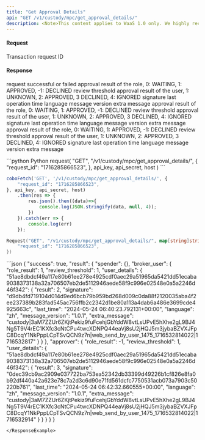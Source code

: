 ```yaml
---
title: "Get Approval Details"
api: "GET /v1/custody/mpc/get_approval_details/"
description: <Note>This content applies to WaaS 1.0 only. We highly recommend that you upgrade to [WaaS 2.0](/v2/guides/overview/introduction).</Note> This endpoint returns a JSON response with the transaction approval process data for a given transaction request ID. The endpoint requires authentication and takes a 'request_id' parameter in the GET request.
---
```



#### Request
<ParamField query="request_id" type="String" required>Transaction request ID</ParamField>

#### Response
<ResponseField name="success" type="bool">request successful or failed</ResponseField>
<ResponseField name="result" type="object">
    <Expandable title="object">
        <ResponseField name="spender" type="object">
            <Expandable title="object">
                <ResponseField name="role_result" type="Int">approval result of the role, 0: WAITING, 1: APPROVED, -1: DECLINED</ResponseField>
                <ResponseField name="review_threshold" type="Int">review threshold</ResponseField>
                <ResponseField name="user_details" type="object">
                    <Expandable title="object">
                        <ResponseField name="pubkey" type="object">
                            <Expandable title="object">
                                <ResponseField name="result" type="Int">approval result of the user, 1: UNKNOWN, 2: APPROVED, 3 DECLINED, 4: IGNORED</ResponseField>
                                <ResponseField name="signature" type="String">signature</ResponseField>
                                <ResponseField name="last_time" type="String">last operation time</ResponseField>
                                <ResponseField name="language" type="String">language</ResponseField>
                                <ResponseField name="message_version" type="String">message version</ResponseField>
                                <ResponseField name="extra_message" type="String">extra message</ResponseField>
                            </Expandable>
                        </ResponseField>
                    </Expandable>
                </ResponseField>
            </Expandable>
        </ResponseField>
        <ResponseField name="broker_user" type="object">
            <Expandable title="object">
                <ResponseField name="role_result" type="Int">approval result of the role, 0: WAITING, 1: APPROVED, -1: DECLINED</ResponseField>
                <ResponseField name="review_threshold" type="Int">review threshold</ResponseField>
                <ResponseField name="user_details" type="object">
                    <Expandable title="object">
                        <ResponseField name="pubkey" type="object">
                            <Expandable title="object">
                                <ResponseField name="result" type="Int">approval result of the user, 1: UNKNOWN, 2: APPROVED, 3 DECLINED, 4: IGNORED</ResponseField>
                                <ResponseField name="signature" type="String">signature</ResponseField>
                                <ResponseField name="last_time" type="String">last operation time</ResponseField>
                                <ResponseField name="language" type="String">language</ResponseField>
                                <ResponseField name="message_version" type="String">message version</ResponseField>
                                <ResponseField name="extra_message" type="String">extra message</ResponseField>
                            </Expandable>
                        </ResponseField>
                    </Expandable>
                </ResponseField>
            </Expandable>
        </ResponseField>
        <ResponseField name="approver" type="object">
            <Expandable title="object">
                <ResponseField name="role_result" type="Int">approval result of the role, 0: WAITING, 1: APPROVED, -1: DECLINED</ResponseField>
                <ResponseField name="review_threshold" type="Int">review threshold</ResponseField>
                <ResponseField name="user_details" type="object">
                    <Expandable title="object">
                        <ResponseField name="pubkey" type="object">
                            <Expandable title="object">
                                <ResponseField name="result" type="Int">approval result of the user, 1: UNKNOWN, 2: APPROVED, 3 DECLINED, 4: IGNORED</ResponseField>
                                <ResponseField name="signature" type="String">signature</ResponseField>
                                <ResponseField name="last_time" type="String">last operation time</ResponseField>
                                <ResponseField name="language" type="String">language</ResponseField>
                                <ResponseField name="message_version" type="String">message version</ResponseField>
                                <ResponseField name="extra_message" type="String">extra message</ResponseField>
                            </Expandable>
                        </ResponseField>
                    </Expandable>
                </ResponseField>
            </Expandable>
        </ResponseField>
    </Expandable>
</ResponseField>

<RequestExample>
```python Python
request(
    "GET",
    "/v1/custody/mpc/get_approval_details/",
    {
        "request_id": "1716285866523",
    },
    api_key, api_secret, host
)
```

```javascript JavaScript
coboFetch('GET', '/v1/custody/mpc/get_approval_details/', {
    "request_id": "1716285866523",
}, api_key, api_secret, host)
    .then(res => {
        res.json().then((data)=>{
            console.log(JSON.stringify(data, null, 4));
        })
    }).catch(err => {
        console.log(err)
    });
```

```go Go
Request("GET", "/v1/custody/mpc/get_approval_details/", map[string]string{
    "request_id": "1716285866523",
})
```

</RequestExample>

<ResponseExample>
```json
{
  "success": true,
  "result": {
    "spender": {},
    "broker_user": {
      "role_result": 1,
      "review_threshold": 1,
      "user_details": {
        "51ae8dbdcf49a117e80b61ee278e4925cdf0aec29a51965da5421dd51ecaba9038373138a32a706507eb2de5112946aede58f9c996e02548e0a5a2246d46f342": {
          "result": 2,
          "signature": "d9db4fd719104d014d9ed6bcb79b959bd268d009c0da88f2120035aba4f2ee237389b283fad545ac756ffb2c2342d1be80a113a4dab6a486e3699cde4925663c",
          "last_time": "2024-05-24 06:40:23.792131+00:00",
          "language": "zh",
          "message_version": "1.0.1",
          "extra_message": "custody|3aM7ZZUr6ZKjtPekiz9fuFcehjGbYddW8vtLsUPvE5hXhe2gL9BJ4Ng5T9V4rEC1KXfc3cNtCPu4twcXDNPQ44eaVj8sU2jHQJ5m3jybaBZVXJFpC8DcqY1NkPppLCpTSvQCN9z7n|web_send_by_user_1475_1716532814022|1716532817"
        }
      }
    },
    "approver": {
      "role_result": -1,
      "review_threshold": 1,
      "user_details": {
        "51ae8dbdcf49a117e80b61ee278e4925cdf0aec29a51965da5421dd51ecaba9038373138a32a706507eb2de5112946aede58f9c996e02548e0a5a2246d46f342": {
          "result": 3,
          "signature": "0dec39cb9ac2909e037722ba753ea52342db33399d49226b1cf826e8fa0b92df440a42a623e78c7a2d3c6d90e71fd561dcfc7750531acb073a7903c50220b761",
          "last_time": "2024-05-24 06:42:32.660555+00:00",
          "language": "zh",
          "message_version": "1.0.1",
          "extra_message": "custody|3aM7ZZUr6ZKjtPekiz9fuFcehjGbYddW8vtLsUPvE5hXhe2gL9BJ4Ng5T9V4rEC1KXfc3cNtCPu4twcXDNPQ44eaVj8sU2jHQJ5m3jybaBZVXJFpC8DcqY1NkPppLCpTSvQCN9z7n|web_send_by_user_1475_1716532814022|1716532914"
        }
      }
    }
  }
}

```
</ResponseExample>

